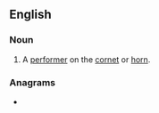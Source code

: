 ==English==

===Noun===
{{en-noun}}

# A [[performer]] on the [[cornet]] or [[horn]].
{{Webster 1913}}

===Anagrams===
* {{anagrams|en|Citrons|cistron|citrons}}